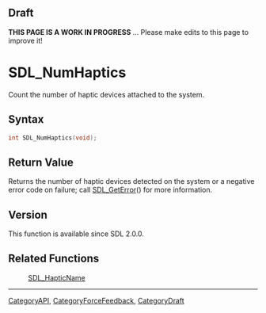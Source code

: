 
== Draft ==

'''THIS PAGE IS A WORK IN PROGRESS''' ... Please make edits to this page to improve it!
= SDL_NumHaptics =

Count the number of haptic devices attached to the system.

== Syntax ==

<syntaxhighlight lang='c'>
int SDL_NumHaptics(void);
</syntaxhighlight>

== Return Value ==

Returns the number of haptic devices detected on the system or a negative
error code on failure; call [[SDL_GetError]]() for more information.

== Version ==

This function is available since SDL 2.0.0.

== Related Functions ==

:[[SDL_HapticName]]

----
[[CategoryAPI]], [[CategoryForceFeedback]], [[CategoryDraft]]


